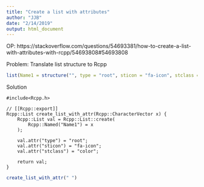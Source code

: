 ```yaml
---
title: "Create a list with attributes"
author: "JJB"
date: "2/14/2019"
output: html_document
---
```


OP: https://stackoverflow.com/questions/54693381/how-to-create-a-list-with-attributes-with-rcpp/54693808#54693808

Problem: Translate list structure to Rcpp

```r
list(Name1 = structure("", type = "root", sticon = "fa-icon", stclass = "color"))
```

Solution

```Rcpp
#include<Rcpp.h>

// [[Rcpp::export]]
Rcpp::List create_list_with_attr(Rcpp::CharacterVector x) {
    Rcpp::List val = Rcpp::List::create(
        Rcpp::Named("Name1") = x
    );
    
    val.attr("type") = "root";
    val.attr("sticon") = "fa-icon";
    val.attr("stclass") = "color";
    
    return val;
}
```

```r
create_list_with_attr(" ")
```


